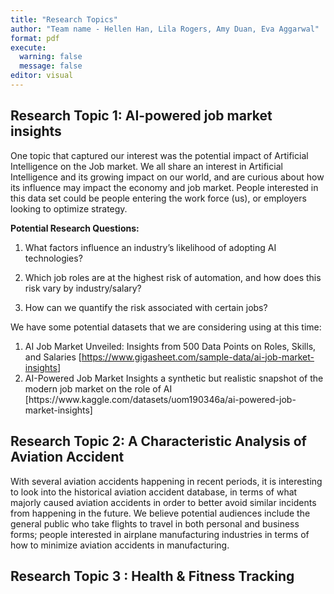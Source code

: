 ```yaml
---
title: "Research Topics"
author: "Team name - Hellen Han, Lila Rogers, Amy Duan, Eva Aggarwal"
format: pdf
execute: 
  warning: false
  message: false
editor: visual
---
```


## Research Topic 1: AI-powered job market insights

One topic that captured our interest was the potential impact of Artificial Intelligence on the Job market. We all share an interest in Artificial Intelligence and its growing impact on our world, and are curious about how its influence may impact the economy and job market. People interested in this data set could be people entering the work force (us), or employers looking to optimize strategy.

**Potential Research Questions:**

1.  What factors influence an industry’s likelihood of adopting AI technologies?

2.  Which job roles are at the highest risk of automation, and how does this risk vary by industry/salary?

3.  How can we quantify the risk associated with certain jobs?

We have some potential datasets that we are considering using at this time:

1.  AI Job Market Unveiled: Insights from 500 Data Points on Roles, Skills, and Salaries \[<https://www.gigasheet.com/sample-data/ai-job-market-insights>\]
2.  AI-Powered Job Market Insights a synthetic but realistic snapshot of the modern job market on the role of AI \[https://www.kaggle.com/datasets/uom190346a/ai-powered-job-market-insights\]

\pagebreak

## Research Topic 2: **A** Characteristic Analysis of Aviation Accident

With several aviation accidents happening in recent periods, it is interesting to look into the historical aviation accident database, in terms of what majorly caused aviation accidents in order to better avoid similar incidents from happening in the future. We believe potential audiences include the general public who take flights to travel in both personal and business forms; people interested in airplane manufacturing industries in terms of how to minimize aviation accidents in manufacturing.

\pagebreak

## Research Topic 3 : **Health & Fitness Tracking**

